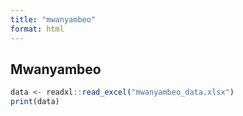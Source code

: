 ```yaml
---
title: "mwanyambeo"
format: html
---
```


## Mwanyambeo

```r
data <- readxl::read_excel("mwanyambeo_data.xlsx")
print(data)
```
